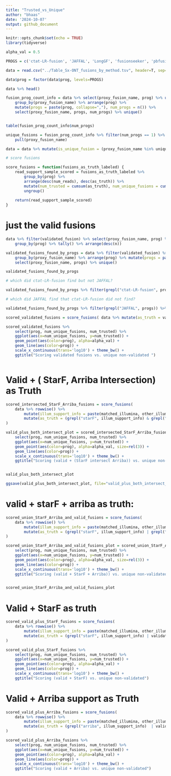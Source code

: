 ```yaml
---
title: "Trusted_vs_Unique"
author: "bhaas"
date: '2024-10-07'
output: github_document
---
```


```r
knitr::opts_chunk$set(echo = TRUE)
library(tidyverse)
```



```r

alpha_val = 0.5

PROGS = c('ctat-LR-fusion', 'JAFFAL', 'LongGF', 'fusionseeker', 'pbfusion')

```


```r

data = read.csv("../Table_Sx-ONT_fusions_by_method.tsv", header=T, sep="\t", stringsAsFactors = F)

data$prog = factor(data$prog, levels=PROGS)

data %>% head()

```

```r

fusion_prog_count_info = data %>% select(proxy_fusion_name, prog) %>% unique() %>%
    group_by(proxy_fusion_name) %>% arrange(prog) %>%
    mutate(progs = paste(prog, collapse=","), num_progs = n()) %>%
    select(proxy_fusion_name, progs, num_progs) %>% unique()


table(fusion_prog_count_info$num_progs)
```


```r

unique_fusions = fusion_prog_count_info %>% filter(num_progs == 1) %>% 
    pull(proxy_fusion_name)


```


```r

data = data %>% mutate(is_unique_fusion = (proxy_fusion_name %in% unique_fusions))


```



```r

# score fusions

score_fusions = function(fusions_as_truth_labeled) {
    read_support_sample_scored = fusions_as_truth_labeled %>% 
        group_by(prog) %>%
        arrange(desc(num_reads), desc(as_truth)) %>% 
        mutate(num_trusted = cumsum(as_truth), num_unique_fusions = cumsum(is_unique_fusion & ! as_truth)) %>%
        ungroup()
    
    return(read_support_sample_scored)
}
```


# just the valid fusions

```r

data %>% filter(validated_fusion) %>% select(proxy_fusion_name, prog) %>% unique() %>% 
    group_by(prog) %>% tally() %>% arrange(desc(n))


```



```r

validated_fusions_found_by_progs = data %>% filter(validated_fusion) %>% select(proxy_fusion_name, prog) %>% unique() %>% 
    group_by(proxy_fusion_name) %>% arrange(prog) %>% mutate(progs = paste(prog, collapse=',') ) %>%
    select(proxy_fusion_name, progs) %>% unique()

validated_fusions_found_by_progs
```


```r
# which did ctat-LR-fusion find but not JAFFAL?

validated_fusions_found_by_progs %>% filter(grepl("ctat-LR-fusion", progs)) %>% filter(! grepl("JAFFAL", progs))

```

```r
# which did JAFFAL find that ctat-LR-fusion did not find?

validated_fusions_found_by_progs %>% filter(grepl("JAFFAL", progs)) %>% filter(! grepl("ctat-LR-fusion", progs))

```

```r

scored_validated_fusions = score_fusions( data %>% mutate(as_truth = validated_fusion))

```

```r

scored_validated_fusions %>% 
    select(prog, num_unique_fusions, num_trusted) %>% 
    ggplot(aes(x=num_unique_fusions, y=num_trusted)) + 
    geom_point(aes(color=prog), alpha=alpha_val) + 
    geom_line(aes(color=prog)) +
    scale_x_continuous(trans='log10') + theme_bw() +
    ggtitle("Scoring validated fusions vs. unique non-validated ")



```




# Valid + ( StarF, Arriba Intersection) as Truth


```r

scored_intersected_StarF_Arriba_fusions = score_fusions(
    data %>% rowwise() %>%
        mutate(illum_support_info = paste(matched_illumina, other_illumina), sep=",") %>%
        mutate(as_truth = (grepl("starF", illum_support_info) & grepl("arriba", illum_support_info) ) | validated_fusion )
)

```

```r

valid_plus_both_intersect_plot = scored_intersected_StarF_Arriba_fusions %>% 
    select(prog, num_unique_fusions, num_trusted) %>% 
    ggplot(aes(x=num_unique_fusions, y=num_trusted)) + 
    geom_point(aes(color=prog), alpha=alpha_val, size=rel(3)) + 
    geom_line(aes(color=prog)) +
    scale_x_continuous(trans='log10') + theme_bw() +
    ggtitle("Scoring (valid + (StarF intersect Arriba)) vs. unique non-validated")


valid_plus_both_intersect_plot

```


```r

ggsave(valid_plus_both_intersect_plot, file="valid_plus_both_intersect_plot.svg", width=6, height=4)


```


# valid + starF + arriba as truth:



```r

scored_union_StarF_Arriba_and_valid_fusions = score_fusions(
    data %>% rowwise() %>%
        mutate(illum_support_info = paste(matched_illumina, other_illumina), sep=",") %>%
        mutate(as_truth = (grepl("starF", illum_support_info) | grepl("arriba", illum_support_info) ) | validated_fusion )
)

```

```r

scored_union_StarF_Arriba_and_valid_fusions_plot = scored_union_StarF_Arriba_and_valid_fusions %>% 
    select(prog, num_unique_fusions, num_trusted) %>% 
    ggplot(aes(x=num_unique_fusions, y=num_trusted)) + 
    geom_point(aes(color=prog), alpha=alpha_val, size=rel(3)) + 
    geom_line(aes(color=prog)) +
    scale_x_continuous(trans='log10') + theme_bw() +
    ggtitle("Scoring (valid + StarF + Arriba)) vs. unique non-validated")


scored_union_StarF_Arriba_and_valid_fusions_plot

```



# Valid + StarF as truth



```r

scored_valid_plus_StarF_fusions = score_fusions(
    data %>% rowwise() %>%
        mutate(illum_support_info = paste(matched_illumina, other_illumina), sep=",") %>%
        mutate(as_truth = (grepl("starF", illum_support_info) | validated_fusion ) )
)

```

```r

scored_valid_plus_StarF_fusions %>% 
    select(prog, num_unique_fusions, num_trusted) %>% 
    ggplot(aes(x=num_unique_fusions, y=num_trusted)) + 
    geom_point(aes(color=prog), alpha=alpha_val) + 
    geom_line(aes(color=prog)) +
    scale_x_continuous(trans='log10') + theme_bw() +
    ggtitle("Scoring (valid + StarF) vs. unique non-validated")


```



# Valid + Arriba support as Truth


```r

scored_valid_plus_Arriba_fusions = score_fusions(
    data %>% rowwise() %>%
        mutate(illum_support_info = paste(matched_illumina, other_illumina), sep=",") %>%
        mutate(as_truth = (grepl("arriba", illum_support_info)  | validated_fusion) )
)

```


```r

scored_valid_plus_Arriba_fusions %>% 
    select(prog, num_unique_fusions, num_trusted) %>% 
    ggplot(aes(x=num_unique_fusions, y=num_trusted)) + 
    geom_point(aes(color=prog), alpha=alpha_val) + 
    geom_line(aes(color=prog)) +
    scale_x_continuous(trans='log10') + theme_bw() +
    ggtitle("Scoring (valid + Arriba) vs. unique non-validated")

```






